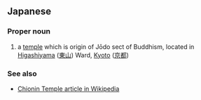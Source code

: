 ==Japanese==
{{ja-kanjitab|ち|おん|いん}}

===Proper noun===
{{ja-pos|ちおんいん|proper}}

# a [[temple]] which is origin of Jōdo sect of Buddhism, located in [[Higashiyama]] ([[東山]]) Ward, [[Kyoto]] ([[京都]])

===See also===
* [[w:Chionin Temple|Chionin Temple article in Wikipedia]]

{{attention|ja|This could use some clarification}}